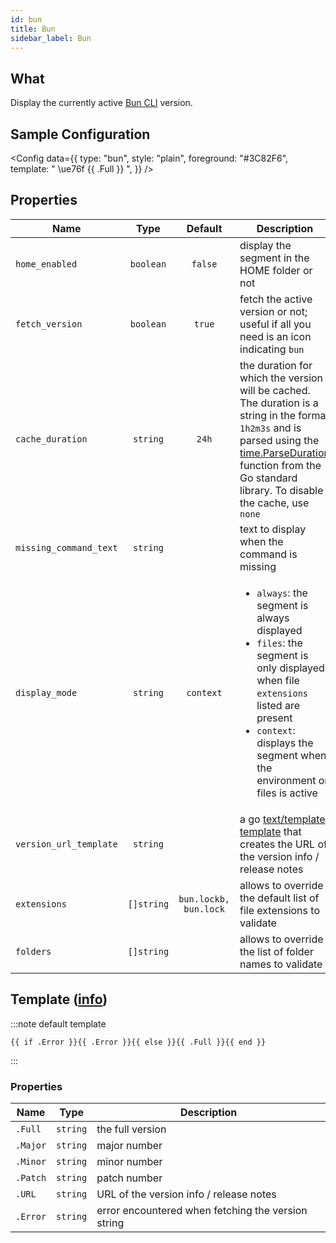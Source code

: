 ```yaml
---
id: bun
title: Bun
sidebar_label: Bun
---
```


## What

Display the currently active [Bun CLI][bun-docs] version.

## Sample Configuration


<Config
  data={{
    type: "bun",
    style: "plain",
    foreground: "#3C82F6",
    template: " \ue76f {{ .Full }} ",
  }}
/>

## Properties

| Name                   |    Type    |        Default        | Description                                                                                                                                                                                                                          |
| ---------------------- | :--------: | :-------------------: | ------------------------------------------------------------------------------------------------------------------------------------------------------------------------------------------------------------------------------------ |
| `home_enabled`         | `boolean`  |        `false`        | display the segment in the HOME folder or not                                                                                                                                                                                        |
| `fetch_version`        | `boolean`  |         `true`        | fetch the active version or not; useful if all you need is an icon indicating `bun`                                                                                                                                                  |
| `cache_duration`       |  `string`  |         `24h`         | the duration for which the version will be cached. The duration is a string in the format `1h2m3s` and is parsed using the [time.ParseDuration] function from the Go standard library. To disable the cache, use `none`              |
| `missing_command_text` |  `string`  |                       | text to display when the command is missing                                                                                                                                                                                          |
| `display_mode`         |  `string`  |       `context`       | <ul><li>`always`: the segment is always displayed</li><li>`files`: the segment is only displayed when file `extensions` listed are present</li><li>`context`: displays the segment when the environment or files is active</li></ul> |
| `version_url_template` |  `string`  |                       | a go [text/template][go-text-template] [template][templates] that creates the URL of the version info / release notes                                                                                                                |
| `extensions`           | `[]string` | `bun.lockb, bun.lock` | allows to override the default list of file extensions to validate                                                                                                                                                                   |
| `folders`              | `[]string` |                       | allows to override the list of folder names to validate                                                                                                                                                                              |

## Template ([info][templates])

:::note default template

```template
{{ if .Error }}{{ .Error }}{{ else }}{{ .Full }}{{ end }}
```

:::

### Properties

| Name     | Type     | Description                                        |
| -------- | -------- | -------------------------------------------------- |
| `.Full`  | `string` | the full version                                   |
| `.Major` | `string` | major number                                       |
| `.Minor` | `string` | minor number                                       |
| `.Patch` | `string` | patch number                                       |
| `.URL`   | `string` | URL of the version info / release notes            |
| `.Error` | `string` | error encountered when fetching the version string |

[go-text-template]: https://golang.org/pkg/text/template/
[templates]: /docs/configuration/templates
[bun-docs]: https://bun.sh/
[time.ParseDuration]: https://golang.org/pkg/time/#ParseDuration
